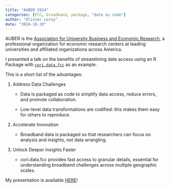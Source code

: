 ```yaml
---
title: "AUBER 2024"
categories: [FCC, broadband, package, "data as code"]
author: "Olivier Leroy"
date: "2024-10-20"
---
```


AUBER is the [Association for University Business and Economic Research](https://auber.org/), a professional organization for economic research centers at leading universities and affiliated organizations across America.

I presented a talk on the benefits of streamlining date access using an R Package with [`cori.data.fcc`](https://ruralinnovation.github.io/cori.data.fcc/) as an example. 

This is a short list of the advantages:

1. Address Data Challenges

    - Data is packaged as code to simplify data access, reduce errors, and promote collaboration.
    
    - Low-level data transformations are codified: this makes them easy for others to reproduce.

2. Accelerate Innovation

    - Broadband data is packaged so that researchers can focus on analysis and insights, not data wrangling.

3. Unlock Deeper Insights Faster

    - cori.data.fcc provides fast access to granular details, essential for understanding broadband challenges across multiple geographic scales.


My presentation is available [HERE](https://ruralinnovation.github.io/prez_auber_2024/#/title-slide)!
